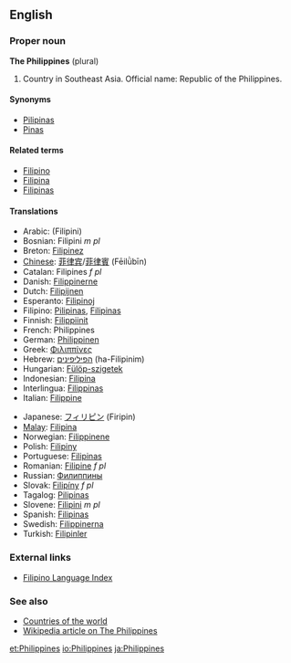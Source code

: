 ==English==

===Proper noun===
'''The Philippines''' (plural)
# Country in Southeast Asia.  Official name: Republic of the Philippines.

====Synonyms====
*[[Pilipinas]]
*[[Pinas]]

====Related terms====
*[[Filipino]]
*[[Filipina]]
*[[Filipinas]]

====Translations====
{{top}}
*Arabic: (Filipini)
*Bosnian: Filipini ''m pl''
*Breton: [[Filipinez]]
*[[w:Chinese language|Chinese]]: [[菲律宾]]/[[菲律賓]] (Fēilǜbīn)
*Catalan: Filipines ''f pl''
*Danish: [[Filippinerne]]
*Dutch: [[Filipijnen]]
*Esperanto: [[Filipinoj]]
*Filipino: [[Pilipinas]], [[Filipinas]]
*Finnish: [[Filippiinit]]
*French: Philippines
*German: [[Philippinen]]
*Greek: [[Φιλιππίνες]]
*Hebrew: [[הפיליפינים]] (ha-Filipinim)
*Hungarian: [[Fülöp-szigetek]]
*Indonesian: [[Filipina]]
*Interlingua: [[Filippinas]]
*Italian: [[Filippine]]
{{mid}}
*Japanese: [[フィリピン]] (Firipin)
*[[w:Malay language|Malay]]: [[Filipina]]
*Norwegian: [[Filippinene]]
*Polish: [[Filipiny]]
*Portuguese: [[Filipinas]]
*Romanian: [[Filipine]] ''f pl''
*Russian: [[Филиппины]]
*Slovak: [[Filipíny]] ''f pl''
*Tagalog: [[Pilipinas]]
*Slovene: [[Filipini]] ''m pl''
*Spanish: [[Filipinas]]
*Swedish: [[Filippinerna]]
*Turkish: [[Filipinler]]
{{bottom}}

===External links===
*[[Wiktionary:Filipino_index|Filipino Language Index]]

===See also===
*[[Countries of the world]]
*[[w:en:Philippines|Wikipedia article on The Philippines]]

[[et:Philippines]]
[[io:Philippines]]
[[ja:Philippines]]
